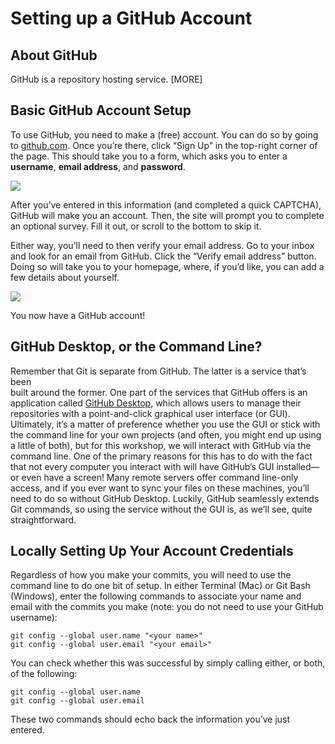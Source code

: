 Setting up a GitHub Account
===========================

About GitHub
------------

GitHub is a repository hosting service. [MORE]

Basic GitHub Account Setup
--------------------------

To use GitHub, you need to make a (free) account. You can do so by going to 
[github.com](https://github.com/). Once you're there, click "Sign Up" in the 
top-right corner of the page. This should take you to a form, which asks you to 
enter a **username**, **email address**, and **password**.

![](./img/create_an_account.png)

After you've entered in this information (and completed a quick CAPTCHA), GitHub 
will make you an account. Then, the site will prompt you to complete an 
optional survey. Fill it out, or scroll to the bottom to skip it.

Either way, you'll need to then verify your email address. Go to your inbox and 
look for an email from GitHub. Click the "Verify email address" button. Doing so 
will take you to your homepage, where, if you'd like, you can add a few details 
about yourself.

![](./img/github_new_homepage.png)

You now have a GitHub account!

GitHub Desktop, or the Command Line?
------------------------------------

Remember that Git is separate from GitHub. The latter is a service that's been  
built around the former. One part of the services that GitHub offers is an 
application called [GitHub Desktop](https://desktop.github.com/), which allows 
users to manage their repositories with a point-and-click graphical user 
interface (or GUI). Ultimately, it's a matter of preference whether you use the 
GUI or stick with the command line for your own projects (and often, you might 
end up using a little of both), but for this workshop, we will interact with 
GitHub via the command line. One of the primary reasons for this has to do with 
the fact that not every computer you interact with will have GitHub's GUI 
installed---or even have a screen! Many remote servers offer command line-only 
access, and if you ever want to sync your files on these machines, you'll need 
to do so without GitHub Desktop. Luckily, GitHub seamlessly extends Git commands, 
so using the service without the GUI is, as we'll see, quite straightforward.

Locally Setting Up Your Account Credentials
-------------------------------------------

Regardless of how you make your commits, you will need to use the command line 
to do one bit of setup. In either Terminal (Mac) or Git Bash (Windows), enter 
the following commands to associate your name and email with the commits you 
make (note: you do not need to use your GitHub username):

```
git config --global user.name "<your name>"
git config --global user.email "<your email>"
```

You can check whether this was successful by simply calling either, or both, of 
the following:

```
git config --global user.name
git config --global user.email
```

These two commands should echo back the information you've just entered.
